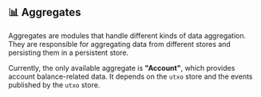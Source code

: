 ##  📊 Aggregates

Aggregates are modules that handle different kinds of data aggregation. They are responsible for aggregating data from different stores and persisting them in a persistent store.

Currently, the only available aggregate is **"Account"**, which provides account balance-related data. It depends on the `utxo` store and the events published by the `utxo` store.
